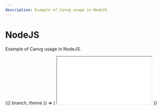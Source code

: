 ```yaml
---
description: Example of Canvg usage in NodeJS.
---
```



# NodeJS

Example of Canvg usage in NodeJS.

<ContextProvider>
  {({ branch, theme }) => (
    <iframe
      src={`https://codesandbox.io/embed/github/canvg/canvg/tree/${branch}/sandboxes/nodejs?fontsize=14&hidenavigation=1&module=%2Findex.js&theme=${theme}`}
      style={{
        width: '100%',
        height: '500px',
        border: 0,
        borderRadius: '4px',
        overflow: 'hidden',
      }}
      title='canvg/canvg usage example'
      allow='accelerometer; ambient-light-sensor; camera; encrypted-media; geolocation; gyroscope; hid; microphone; midi; payment; usb; vr; xr-spatial-tracking'
      sandbox='allow-forms allow-modals allow-popups allow-presentation allow-same-origin allow-scripts'
    ></iframe>
  )}
</ContextProvider>
